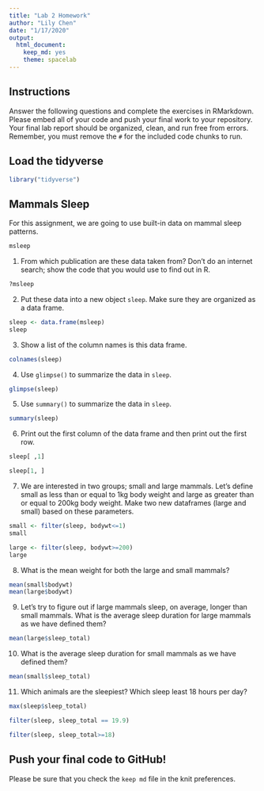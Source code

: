 ```yaml
---
title: "Lab 2 Homework"
author: "Lily Chen"
date: "1/17/2020"
output:
  html_document: 
    keep_md: yes
    theme: spacelab
---
```


## Instructions
Answer the following questions and complete the exercises in RMarkdown. Please embed all of your code and push your final work to your repository. Your final lab report should be organized, clean, and run free from errors. Remember, you must remove the `#` for the included code chunks to run.  

## Load the tidyverse
```r
library("tidyverse")
```

## Mammals Sleep
For this assignment, we are going to use built-in data on mammal sleep patterns.  
```r
msleep
```

1. From which publication are these data taken from? Don't do an internet search; show the code that you would use to find out in R.
```r
?msleep
```


2. Put these data into a new object `sleep`. Make sure they are organized as a data frame.  
```r
sleep <- data.frame(msleep)
sleep
```


3. Show a list of the column names is this data frame.
```r
colnames(sleep)
```


4. Use `glimpse()` to summarize the data in `sleep`.
```r
glimpse(sleep)
```


5. Use `summary()` to summarize the data in `sleep`.
```r
summary(sleep)
```


6. Print out the first column of the data frame and then print out the first row.
```r
sleep[ ,1]
```

```r
sleep[1, ]
```


7. We are interested in two groups; small and large mammals. Let's define small as less than or equal to 1kg body weight and large as greater than or equal to 200kg body weight. Make two new dataframes (large and small) based on these parameters.  
```r
small <- filter(sleep, bodywt<=1)
small
```

```r
large <- filter(sleep, bodywt>=200)
large
```


8. What is the mean weight for both the large and small mammals?
```r
mean(small$bodywt)
mean(large$bodywt)
```


9. Let's try to figure out if large mammals sleep, on average, longer than small mammals. What is the average sleep duration for large mammals as we have defined them?
```r
mean(large$sleep_total)
```


10. What is the average sleep duration for small mammals as we have defined them?
```r
mean(small$sleep_total)
```


11. Which animals are the sleepiest? Which sleep least 18 hours per day?  
```r
max(sleep$sleep_total)
```

```r
filter(sleep, sleep_total == 19.9)
```

```r
filter(sleep, sleep_total>=18)
```

## Push your final code to GitHub!
Please be sure that you check the `keep md` file in the knit preferences.  